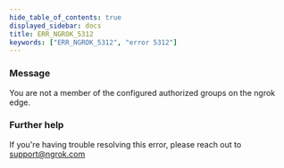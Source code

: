 ```yaml
---
hide_table_of_contents: true
displayed_sidebar: docs
title: ERR_NGROK_5312
keywords: ["ERR_NGROK_5312", "error 5312"]
---
```


### Message

You are not a member of the configured authorized groups on the ngrok edge.

### Further help

If you're having trouble resolving this error, please reach out to [support@ngrok.com](mailto:support@ngrok.com?subject=Help%20with%20ERR_NGROK_5312)
